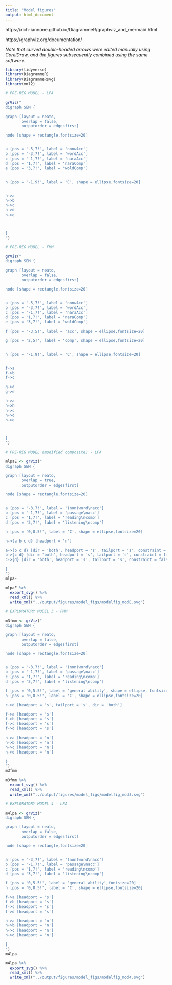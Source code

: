 ```yaml
---
title: "Model figures"
output: html_document
---
```


https://rich-iannone.github.io/DiagrammeR/graphviz_and_mermaid.html

https://graphviz.org/documentation/

*Note that curved double-headed arrows were edited manually using CorelDraw, and the figures subsequently combined using the same software.*

```r
library(tidyverse)
library(DiagrammeR)
library(DiagrammeRsvg)
library(xml2)
```

```r

# PRE-REG MODEL - LPA

grViz("
digraph SEM {

graph [layout = neato,
       overlap = false,
       outputorder = edgesfirst]

node [shape = rectangle,fontsize=20]


a [pos = '-5,7!', label = 'nonwAcc']
b [pos = '-3,7!', label = 'wordAcc']
c [pos = '-1,7!', label = 'naraAcc']
d [pos = '1,7!', label = 'naraComp']
e [pos = '3,7!', label = 'woldComp']


h [pos = '-1,9!', label = 'C', shape = ellipse,fontsize=20]


h->a 
h->b
h->c
h->d
h->e



}
")

```

```r

# PRE-REG MODEL - FMM

grViz("
digraph SEM {

graph [layout = neato,
       overlap = false,
       outputorder = edgesfirst]

node [shape = rectangle,fontsize=20]


a [pos = '-5,7!', label = 'nonwAcc']
b [pos = '-3,7!', label = 'wordAcc']
c [pos = '-1,7!', label = 'naraAcc']
d [pos = '1,7!', label = 'naraComp']
e [pos = '3,7!', label = 'woldComp']

f [pos = '-3,5!', label = 'acc', shape = ellipse,fontsize=20]

g [pos = '2,5!', label = 'comp', shape = ellipse,fontsize=20]


h [pos = '-1,9!', label = 'C', shape = ellipse,fontsize=20]


f->a
f->b 
f->c

g->d
g->e

h->a 
h->b
h->c
h->d
h->e



}
")

```


```r

# PRE-REG MODEL (modified composite) - LPA

mlpaE <- grViz("
digraph SEM {

graph [layout = neato,
       overlap = true,
       outputorder = edgesfirst]

node [shape = rectangle,fontsize=20]


a [pos = '-3,7!', label = '(non)word\nacc']
b [pos = '-1,7!', label = 'passage\nacc']
c [pos = '1,7!', label = 'reading\ncomp']
d [pos = '3,7!', label = 'listening\ncomp']

h [pos = '0,8.5!', label = 'C', shape = ellipse,fontsize=20]

h->{a b c d} [headport = 'n']

a->{b c d} [dir = 'both', headport = 's', tailport = 's', constraint = false]
b->{c d} [dir = 'both', headport = 's', tailport = 's', constraint = false]
c->{d} [dir = 'both', headport = 's', tailport = 's', constraint = false]

}
")
mlpaE

mlpaE %>%
  export_svg() %>%
  read_xml() %>%
  write_xml("../output/figures/model_figs/modelfig_modE.svg")
```

```r

# EXPLORATORY MODEL 3 - FMM

m3fmm <- grViz("
digraph SEM {

graph [layout = neato,
       overlap = false,
       outputorder = edgesfirst]

node [shape = rectangle,fontsize=20]


a [pos = '-3,7!', label = '(non)word\nacc']
b [pos = '-1,7!', label = 'passage\nacc']
c [pos = '1,7!', label = 'reading\ncomp']
d [pos = '3,7!', label = 'listening\ncomp']

f [pos = '0,5.5!', label = 'general ability', shape = ellipse, fontsize=20]
h [pos = '0,8.5!', label = 'C', shape = ellipse,fontsize=20]

c->d [headport = 's', tailport = 's', dir = 'both']

f->a [headport = 's']
f->b [headport = 's']
f->c [headport = 's']
f->d [headport = 's']

h->a [headport = 'n']
h->b [headport = 'n']
h->c [headport = 'n']
h->d [headport = 'n']

}
")
m3fmm

m3fmm %>%
  export_svg() %>%
  read_xml() %>%
  write_xml("../output/figures/model_figs/modelfig_mod3.svg")

```

```r

# EXPLORATORY MODEL 4 - LPA

m4lpa <- grViz("
digraph SEM {

graph [layout = neato,
       overlap = false,
       outputorder = edgesfirst]

node [shape = rectangle,fontsize=20]


a [pos = '-3,7!', label = '(non)word\nacc']
b [pos = '-1,7!', label = 'passage\nacc']
c [pos = '1,7!', label = 'reading\ncomp']
d [pos = '3,7!', label = 'listening\ncomp']

f [pos = '0,5.5!', label = 'general ability',fontsize=20]
h [pos = '0,8.5!', label = 'C', shape = ellipse,fontsize=20]

f->a [headport = 's']
f->b [headport = 's']
f->c [headport = 's']
f->d [headport = 's']

h->a [headport = 'n']
h->b [headport = 'n']
h->c [headport = 'n']
h->d [headport = 'n']

}
")
m4lpa

m4lpa %>%
  export_svg() %>%
  read_xml() %>%
  write_xml("../output/figures/model_figs/modelfig_mod4.svg")
```
